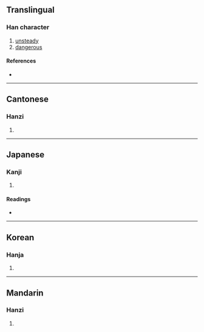 {{character info/new}}
==Translingual==

===Han character===
{{Han char|rn=26|rad=卩|as=07|sn=9|four=17212|canj=MUNMU|ids=⿰兀危}}

# [[unsteady]]
# [[dangerous]]

====References====
* {{Han ref|kx=0298.291|dkj=02868|dj=0365.120|hdz=10554.090|uh=537C|ud=21372|bh=CDF5|bd=52725}}

----

==Cantonese==

===Hanzi===
{{yue-hanzi|jyut=ngat6|y=ngat6}}

# {{defn|lang=yue|sort=卩07}}

----

==Japanese==

===Kanji===
{{ja-kanji|grade=|rs=卩07}}

# {{defn|lang=ja|sort=卩07}}

====Readings====
* {{ja-readings|on=[[ごつ]] (gotsu), [[ごち]] (gochi)|kun=[[あやい]] (ayai)}}

----

==Korean==

===Hanja===
{{ko-hanja|hangeul=올|rv=ol|mr=ol}}

# {{defn|lang=ko|sort=卩07}}

----

==Mandarin==

===Hanzi===
{{cmn-hanzi|pin=[[wù]] ([[wu4]])|wg=wu<sup>4</sup>}}

# {{defn|lang=cmn|sort=卩07}}